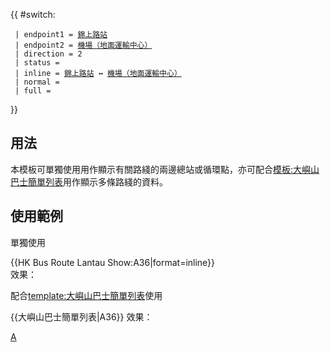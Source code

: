 {{ #switch: {{{format|}}}
  | endpoint1 = [[錦上路站公共運輸交匯處|錦上路站]]
  | endpoint2 = [[機場（地面運輸中心）巴士總站|機場（地面運輸中心）]]
  | direction = 2
  | status = 
  | inline = [[錦上路站公共運輸交匯處|錦上路站]] ↔ [[機場（地面運輸中心）巴士總站|機場（地面運輸中心）]]
  | normal =
  | full =
}}<noinclude>
==用法==
本模板可單獨使用用作顯示有關路綫的兩邊總站或循環點，亦可配合[[模板:大嶼山巴士簡單列表]]用作顯示多條路綫的資料。

==使用範例==
;單獨使用
<nowiki>{{HK Bus Route Lantau Show:A36|format=inline}}</nowiki><br>
效果：{{HK Bus Route Lantau Show:A36|format=inline}}

;配合[[template:大嶼山巴士簡單列表]]使用
<nowiki>{{大嶼山巴士簡單列表|A36}}</nowiki>
效果：{{大嶼山巴士簡單列表|A36}}
[[Category:龍運巴士路線模板|A]]</noinclude>